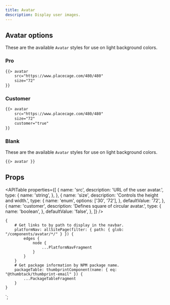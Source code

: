 ```yaml
---
title: Avatar
description: Display user images.
---
```



<ComponentHeader data={props.data} />

## Avatar options

These are the available `Avatar` styles for use on light background colors.

### Pro

```email emailPartial=avatar
{{> avatar
    src="https://www.placecage.com/480/480"
    size="72"
}}
```

### Customer

```email emailPartial=avatar
{{> avatar
    src="https://www.placecage.com/480/480"
    size="72"
    customer="true"
}}
```

### Blank

These are the available `Avatar` styles for use on light background colors.

```email emailPartial=avatar
{{> avatar }}
```

## Props

<APITable
    properties={[
        {
            name: 'src',
            description: 'URL of the user avatar.',
            type: {
                name: 'string',
            },
        },
        {
            name: 'size',
            description: 'Controls the height and width.',
            type: {
                name: 'enum',
                options: ['30', '72'],
            },
            defaultValue: '72',
        },
        {
            name: 'customer',
            description: 'Defines square of circular avatar.',
            type: {
                name: 'boolean',
            },
            defaultValue: 'false',
        },
    ]}
/>

<ComponentFooter data={props.data} />

    {
        # Get links to by path to display in the navbar.
        platformNav: allSitePage(filter: { path: { glob: "/components/avatar/*/" } }) {
            edges {
                node {
                    ...PlatformNavFragment
                }
            }
        }
        # Get package information by NPM package name.
        packageTable: thumbprintComponent(name: { eq: "@thumbtack/thumbprint-email" }) {
            ...PackageTableFragment
        }
    }
`;
